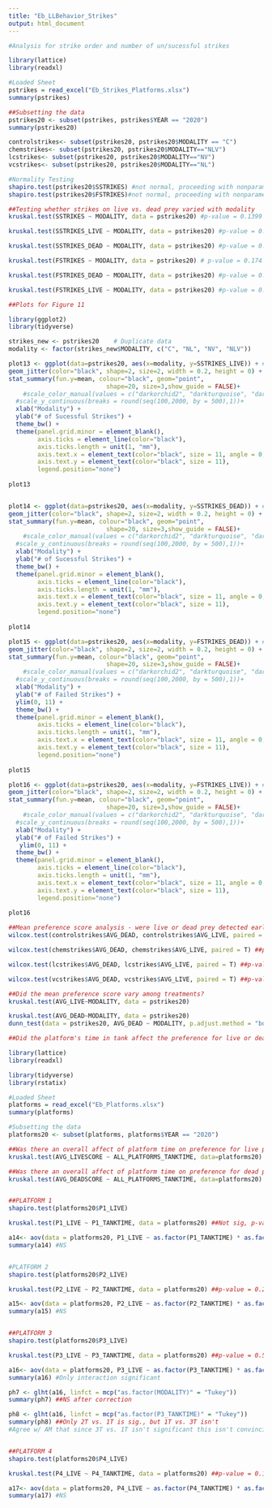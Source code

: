 ```yaml
---
title: "Eb_LLBehavior_Strikes"
output: html_document
---
```



```r
#Analysis for strike order and number of un/sucessful strikes 

library(lattice)
library(readxl)

#Loaded Sheet
pstrikes = read_excel("Eb_Strikes_Platforms.xlsx")
summary(pstrikes) 
```

```r
##Subsetting the data 
pstrikes20 <- subset(pstrikes, pstrikes$YEAR == "2020")
summary(pstrikes20)

controlstrikes<- subset(pstrikes20, pstrikes20$MODALITY == "C")
chemstrikes<- subset(pstrikes20, pstrikes20$MODALITY=="NLV")
lcstrikes<- subset(pstrikes20, pstrikes20$MODALITY=="NV")
vcstrikes<- subset(pstrikes20, pstrikes20$MODALITY=="NL")
```

```r
#Normality Testing 
shapiro.test(pstrikes20$SSTRIKES) #not normal, proceeding with nonparametric alternatives
shapiro.test(pstrikes20$FSTRIKES)#not normal, proceeding with nonparametric alternatives

##Testing whether strikes on live vs. dead prey varied with modality 
kruskal.test(SSTRIKES ~ MODALITY, data = pstrikes20) #p-value = 0.1399

kruskal.test(SSTRIKES_LIVE ~ MODALITY, data = pstrikes20) #p-value = 0.09755

kruskal.test(SSTRIKES_DEAD ~ MODALITY, data = pstrikes20) #p-value = 0.07765

kruskal.test(FSTRIKES ~ MODALITY, data = pstrikes20) # p-value = 0.174

kruskal.test(FSTRIKES_DEAD ~ MODALITY, data = pstrikes20) #p-value = 0.09376

kruskal.test(FSTRIKES_LIVE ~ MODALITY, data = pstrikes20) #p-value = 0.5966
```


```r
##Plots for Figure 11

library(ggplot2)
library(tidyverse)

strikes_new <- pstrikes20    # Duplicate data
modality <- factor(strikes_new$MODALITY, c("C", "NL", "NV", "NLV"))

plot13 <- ggplot(data=pstrikes20, aes(x=modality, y=SSTRIKES_LIVE)) + #geom_boxplot(outlier.shape = 1) +
geom_jitter(color="black", shape=2, size=2, width = 0.2, height = 0) +      
stat_summary(fun.y=mean, colour="black", geom="point", 
                           shape=20, size=3,show_guide = FALSE)+
    #scale_color_manual(values = c("darkorchid2", "darkturquoise", "darkorchid4", "deepskyblue")) +
  #scale_y_continuous(breaks = round(seq(100,2000, by = 500),1))+
  xlab("Modality") +
  ylab("# of Sucessful Strikes") +
  theme_bw() +
  theme(panel.grid.minor = element_blank(),
        axis.ticks = element_line(color="black"),
        axis.ticks.length = unit(1, "mm"),
        axis.text.x = element_text(color="black", size = 11, angle = 0, vjust = 1, hjust = 0.5),
        axis.text.y = element_text(color="black", size = 11),
        legend.position="none")
  
plot13 


plot14 <- ggplot(data=pstrikes20, aes(x=modality, y=SSTRIKES_DEAD)) + #geom_boxplot(outlier.shape = 1) +
geom_jitter(color="black", shape=2, size=2, width = 0.2, height = 0) +          
stat_summary(fun.y=mean, colour="black", geom="point", 
                           shape=20, size=3,show_guide = FALSE)+
    #scale_color_manual(values = c("darkorchid2", "darkturquoise", "darkorchid4", "deepskyblue")) +
  #scale_y_continuous(breaks = round(seq(100,2000, by = 500),1))+
  xlab("Modality") +
  ylab("# of Sucessful Strikes") +
  theme_bw() +
  theme(panel.grid.minor = element_blank(),
        axis.ticks = element_line(color="black"),
        axis.ticks.length = unit(1, "mm"),
        axis.text.x = element_text(color="black", size = 11, angle = 0, vjust = 1, hjust = 0.5),
        axis.text.y = element_text(color="black", size = 11),
        legend.position="none")
  
plot14 

plot15 <- ggplot(data=pstrikes20, aes(x=modality, y=FSTRIKES_DEAD)) + #geom_boxplot(outlier.shape = 1) +
geom_jitter(color="black", shape=2, size=2, width = 0.2, height = 0) +          
stat_summary(fun.y=mean, colour="black", geom="point", 
                           shape=20, size=3,show_guide = FALSE)+
    #scale_color_manual(values = c("darkorchid2", "darkturquoise", "darkorchid4", "deepskyblue")) +
  #scale_y_continuous(breaks = round(seq(100,2000, by = 500),1))+
  xlab("Modality") +
  ylab("# of Failed Strikes") +
  ylim(0, 11) +
  theme_bw() +
  theme(panel.grid.minor = element_blank(),
        axis.ticks = element_line(color="black"),
        axis.ticks.length = unit(1, "mm"),
        axis.text.x = element_text(color="black", size = 11, angle = 0, vjust = 1, hjust = 0.5),
        axis.text.y = element_text(color="black", size = 11),
        legend.position="none")
  
plot15 

plot16 <- ggplot(data=pstrikes20, aes(x=modality, y=FSTRIKES_LIVE)) + #geom_boxplot(outlier.shape = 1) +
geom_jitter(color="black", shape=2, size=2, width = 0.2, height = 0) +       
stat_summary(fun.y=mean, colour="black", geom="point", 
                           shape=20, size=3,show_guide = FALSE)+
    #scale_color_manual(values = c("darkorchid2", "darkturquoise", "darkorchid4", "deepskyblue")) +
  #scale_y_continuous(breaks = round(seq(100,2000, by = 500),1))+
  xlab("Modality") +
  ylab("# of Failed Strikes") +
   ylim(0, 11) +
  theme_bw() +
  theme(panel.grid.minor = element_blank(),
        axis.ticks = element_line(color="black"),
        axis.ticks.length = unit(1, "mm"),
        axis.text.x = element_text(color="black", size = 11, angle = 0, vjust = 1, hjust = 0.5),
        axis.text.y = element_text(color="black", size = 11),
        legend.position="none")
  
plot16 

```



```r
##Mean preference score analysis - were live or dead prey detected earlier within each treatment? 
wilcox.test(controlstrikes$AVG_DEAD, controlstrikes$AVG_LIVE, paired = T) ## p-value = 0.2249

wilcox.test(chemstrikes$AVG_DEAD, chemstrikes$AVG_LIVE, paired = T) ##p-value = 0.8124

wilcox.test(lcstrikes$AVG_DEAD, lcstrikes$AVG_LIVE, paired = T) ##p-value = 0.9687

wilcox.test(vcstrikes$AVG_DEAD, vcstrikes$AVG_LIVE, paired = T) ##p-value = 0.06204

##Did the mean preference score vary among treatments? 
kruskal.test(AVG_LIVE~MODALITY, data = pstrikes20)

kruskal.test(AVG_DEAD~MODALITY, data = pstrikes20)
dunn_test(data = pstrikes20, AVG_DEAD ~ MODALITY, p.adjust.method = "bonferroni")
```

```r
##Did the platform's time in tank affect the preference for live or dead prey? 

library(lattice)
library(readxl)

library(tidyverse)
library(rstatix)

#Loaded Sheet 
platforms = read_excel("Eb_Platforms.xlsx")
summary(platforms)

#Subsetting the data 
platforms20 <- subset(platforms, platforms$YEAR == "2020")

##Was there an overall affect of platform time on preference for live prey 
kruskal.test(AVG_LIVESCORE ~ ALL_PLATFORMS_TANKTIME, data=platforms20) ##NS, p-value = 0.5586

##Was there an overall affect of platform time on preference for dead prey 
kruskal.test(AVG_DEADSCORE ~ ALL_PLATFORMS_TANKTIME, data=platforms20) ##NS, p-value = 0.3666


##PLATFORM 1
shapiro.test(platforms20$P1_LIVE)

kruskal.test(P1_LIVE ~ P1_TANKTIME, data = platforms20) ##Not sig, p-value = 0.4042

a14<- aov(data = platforms20, P1_LIVE ~ as.factor(P1_TANKTIME) * as.factor(MODALITY))
summary(a14) #NS


#PLATFORM 2
shapiro.test(platforms20$P2_LIVE)

kruskal.test(P2_LIVE ~ P2_TANKTIME, data = platforms20) ##p-value = 0.2182

a15<- aov(data = platforms20, P2_LIVE ~ as.factor(P2_TANKTIME) * as.factor(MODALITY))
summary(a15) #NS


##PLATFORM 3
shapiro.test(platforms20$P3_LIVE)

kruskal.test(P3_LIVE ~ P3_TANKTIME, data = platforms20) ##p-value = 0.5866

a16<- aov(data = platforms20, P3_LIVE ~ as.factor(P3_TANKTIME) * as.factor(MODALITY))
summary(a16) #Only interaction significant 

ph7 <- glht(a16, linfct = mcp("as.factor(MODALITY)" = "Tukey"))
summary(ph7) ##NS after correction 

ph8 <- glht(a16, linfct = mcp("as.factor(P3_TANKTIME)" = "Tukey"))
summary(ph8) ##Only 2T vs. 1T is sig., but 1T vs. 3T isn't
#Agree w/ AM that since 3T vs. 1T isn't significant this isn't convincing 


##PLATFORM 4
shapiro.test(platforms20$P4_LIVE)

kruskal.test(P4_LIVE ~ P4_TANKTIME, data = platforms20) ##p-value = 0.1464

a17<- aov(data = platforms20, P4_LIVE ~ as.factor(P4_TANKTIME) * as.factor(MODALITY))
summary(a17) #NS

```

